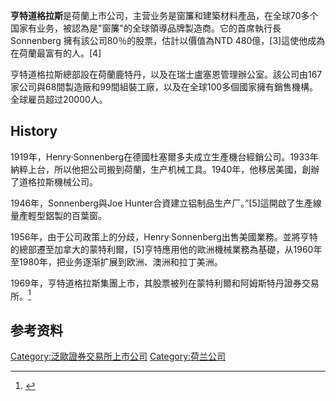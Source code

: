 '''亨特道格拉斯'''是荷蘭上市公司，主营业务是窗簾和建築材料產品，在全球70多个国家有业务，被認為是"窗簾"的全球領導品牌製造商。它的首席執行長 Sonnenberg 擁有該公司80％的股票，估計以價值為NTD 480億，[3]這使他成為在荷蘭最富有的人。[4]

亨特道格拉斯總部設在荷蘭鹿特丹，以及在瑞士盧塞恩管理辦公室。該公司由167家公司與68間製造廠和99間組裝工廠，以及在全球100多個國家擁有銷售機構。全球雇员超过20000人。

== History ==
1919年，Henry·Sonnenberg在德國杜塞爾多夫成立生產機台經銷公司。1933年納粹上台，所以他把公司搬到荷蘭，生产机械工具。1940年，他移居美國，創辦了道格拉斯機械公司。

1946年，Sonnenberg與Joe Hunter合資建立铝制品生产厂。”[5]這開啟了生產線量產輕型鋁製的百葉窗。

1956年，由于公司政策上的分歧，Henry·Sonnenberg出售美國業務。並將亨特的總部遷至加拿大的蒙特利爾，[5]亨特應用他的歐洲機械業務為基礎，从1960年至1980年，把业务逐渐扩展到欧洲、澳洲和拉丁美洲。

1969年，亨特道格拉斯集團上市，其股票被列在蒙特利爾和阿姆斯特丹證券交易所。<ref name="JMCOE">{{cite book|last = Love|first = Johnathan|authorlink = |title = Jane's Major Companies of Europe|publisher = Sampson Low, Marston & Company|series = |volume = |edition = |year = 1977|location = [[London|London]]|pages = E-25|language = |url = http://books.google.com/books?id=ThIcAQAAMAAJ&q=%22The+Hunter+Douglas+Group+had+its+origin+in+1919+when+Henry+Sonnenberg%22&dq=%22The+Hunter+Douglas+Group+had+its+origin+in+1919+when+Henry+Sonnenberg%22&hl=en&sa=X&ei=HmpOUdmXOZDZigLD7oG4DQ&ved=0CDQQ6AEwAQ|doi = |id = |isbn = 9780531032640|mr = |zbl = |jfm = |access-date = 2015-07-09|archive-date = 2017-03-14|archive-url = https://web.archive.org/web/20170314214941/https://books.google.com/books?id=ThIcAQAAMAAJ&q=%22The+Hunter+Douglas+Group+had+its+origin+in+1919+when+Henry+Sonnenberg%22&dq=%22The+Hunter+Douglas+Group+had+its+origin+in+1919+when+Henry+Sonnenberg%22&hl=en&sa=X&ei=HmpOUdmXOZDZigLD7oG4DQ&ved=0CDQQ6AEwAQ|dead-url = no}}</ref>

== 参考资料 ==
{{Reflist}}
[[Category:泛歐證券交易所上市公司|Category:泛歐證券交易所上市公司]]
[[Category:荷兰公司|Category:荷兰公司]]